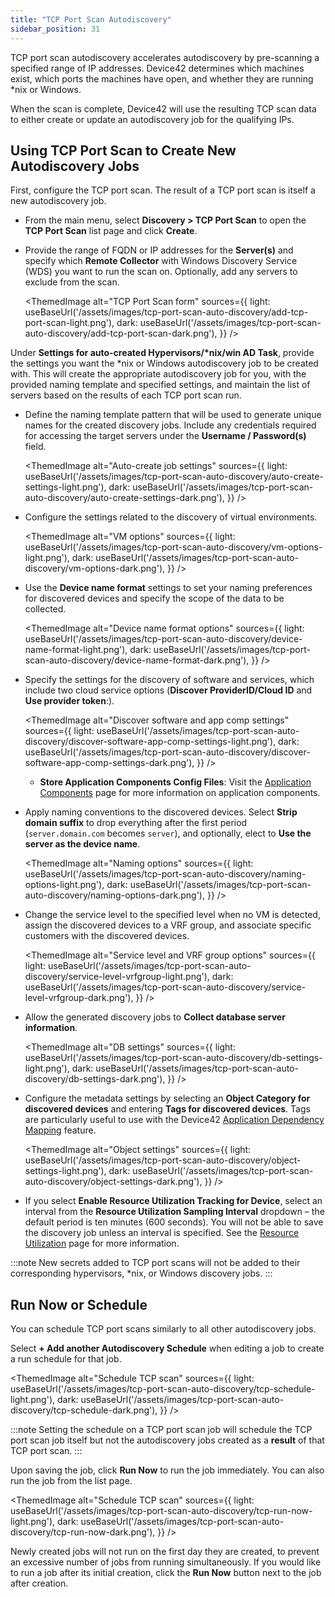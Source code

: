 ```yaml
---
title: "TCP Port Scan Autodiscovery"
sidebar_position: 31
---
```



TCP port scan autodiscovery accelerates autodiscovery by pre-scanning a specified range of IP addresses. Device42 determines which machines exist, which ports the machines have open, and whether they are running \*nix or Windows. 

When the scan is complete, Device42 will use the resulting TCP scan data to either create or update an autodiscovery job for the qualifying IPs.

## Using TCP Port Scan to Create New Autodiscovery Jobs

First, configure the TCP port scan. The result of a TCP port scan is itself a new autodiscovery job.

- From the main menu, select **Discovery > TCP Port Scan** to open the **TCP Port Scan** list page and click **Create**.

- Provide the range of FQDN or IP addresses for the **Server(s)** and specify which **Remote Collector** with Windows Discovery Service (WDS) you want to run the scan on. Optionally, add any servers to exclude from the scan.

    <ThemedImage
    alt="TCP Port Scan form"
    sources={{
        light: useBaseUrl('/assets/images/tcp-port-scan-auto-discovery/add-tcp-port-scan-light.png'),
        dark: useBaseUrl('/assets/images/tcp-port-scan-auto-discovery/add-tcp-port-scan-dark.png'),
    }}
    />

Under **Settings for auto-created Hypervisors/\*nix/win AD Task**, provide the settings you want the \*nix or Windows autodiscovery job to be created with. This will create the appropriate autodiscovery job for you, with the provided naming template and specified settings, and maintain the list of servers based on the results of each TCP port scan run.

- Define the naming template pattern that will be used to generate unique names for the created discovery jobs. Include any credentials required for accessing the target servers under the **Username / Password(s)** field.

    <ThemedImage
    alt="Auto-create job settings"
    sources={{
        light: useBaseUrl('/assets/images/tcp-port-scan-auto-discovery/auto-create-settings-light.png'),
        dark: useBaseUrl('/assets/images/tcp-port-scan-auto-discovery/auto-create-settings-dark.png'),
    }}
    />

- Configure the settings related to the discovery of virtual environments.  

    <ThemedImage
    alt="VM options"
    sources={{
        light: useBaseUrl('/assets/images/tcp-port-scan-auto-discovery/vm-options-light.png'),
        dark: useBaseUrl('/assets/images/tcp-port-scan-auto-discovery/vm-options-dark.png'),
    }}
    />

- Use the **Device name format** settings to set your naming preferences for discovered devices and specify the scope of the data to be collected. 

  <ThemedImage
  alt="Device name format options"
  sources={{
      light: useBaseUrl('/assets/images/tcp-port-scan-auto-discovery/device-name-format-light.png'),
      dark: useBaseUrl('/assets/images/tcp-port-scan-auto-discovery/device-name-format-dark.png'),
  }}
  />

- Specify the settings for the discovery of software and services, which include two cloud service options (**Discover ProviderID/Cloud ID** and **Use provider token**:).

  <ThemedImage
  alt="Discover software and app comp settings"
  sources={{
      light: useBaseUrl('/assets/images/tcp-port-scan-auto-discovery/discover-software-app-comp-settings-light.png'),
      dark: useBaseUrl('/assets/images/tcp-port-scan-auto-discovery/discover-software-app-comp-settings-dark.png'),
  }}
  />

  - **Store Application Components Config Files**: Visit the [Application Components](/apps/application-components) page for more information on application components.

- Apply naming conventions to the discovered devices. Select **Strip domain suffix** to drop everything after the first period (`server.domain.com` becomes `server`), and optionally, elect to **Use the server as the device name**.

  <ThemedImage
  alt="Naming options"
  sources={{
      light: useBaseUrl('/assets/images/tcp-port-scan-auto-discovery/naming-options-light.png'),
      dark: useBaseUrl('/assets/images/tcp-port-scan-auto-discovery/naming-options-dark.png'),
  }}
  />

- Change the service level to the specified level when no VM is detected, assign the discovered devices to a VRF group, and associate specific customers with the discovered devices. 

    <ThemedImage
    alt="Service level and VRF group options"
    sources={{
        light: useBaseUrl('/assets/images/tcp-port-scan-auto-discovery/service-level-vrfgroup-light.png'),
        dark: useBaseUrl('/assets/images/tcp-port-scan-auto-discovery/service-level-vrfgroup-dark.png'),
    }}
    />
    
- Allow the generated discovery jobs to **Collect database server information**.

    <ThemedImage
    alt="DB settings"
    sources={{
      light: useBaseUrl('/assets/images/tcp-port-scan-auto-discovery/db-settings-light.png'),
      dark: useBaseUrl('/assets/images/tcp-port-scan-auto-discovery/db-settings-dark.png'),
    }}
    />

- Configure the metadata settings by selecting an **Object Category for discovered devices** and entering **Tags for discovered devices**. Tags are particularly useful to use with the Device42 [Application Dependency Mapping](/apps/enterprise-application-dependency-mapping/) feature.

    <ThemedImage
    alt="Object settings"
    sources={{
      light: useBaseUrl('/assets/images/tcp-port-scan-auto-discovery/object-settings-light.png'),
      dark: useBaseUrl('/assets/images/tcp-port-scan-auto-discovery/object-settings-dark.png'),
    }}
    />

- If you select **Enable Resource Utilization Tracking for Device**, select an interval from the **Resource Utilization Sampling Interval** dropdown – the default period is ten minutes (600 seconds). You will not be able to save the discovery job unless an interval is specified. See the [Resource Utilization](/auto-discovery/resource-utilization-overview.mdx) page for more information.

:::note
New secrets added to TCP port scans will not be added to their corresponding hypervisors, \*nix, or Windows discovery jobs.
:::

## Run Now or Schedule

You can schedule TCP port scans similarly to all other autodiscovery jobs.

Select **+ Add another Autodiscovery Schedule** when editing a job to create a run schedule for that job.

<ThemedImage
    alt="Schedule TCP scan"
    sources={{
    light: useBaseUrl('/assets/images/tcp-port-scan-auto-discovery/tcp-schedule-light.png'),
    dark: useBaseUrl('/assets/images/tcp-port-scan-auto-discovery/tcp-schedule-dark.png'),
    }}
/>

:::note
Setting the schedule on a TCP port scan job will schedule the TCP port scan job itself but not the autodiscovery jobs created as a **result** of that TCP port scan.
:::

Upon saving the job, click **Run Now** to run the job immediately. You can also run the job from the list page.

<ThemedImage
    alt="Schedule TCP scan"
    sources={{
    light: useBaseUrl('/assets/images/tcp-port-scan-auto-discovery/tcp-run-now-light.png'),
    dark: useBaseUrl('/assets/images/tcp-port-scan-auto-discovery/tcp-run-now-dark.png'),
    }}
/>

Newly created jobs will not run on the first day they are created, to prevent an excessive number of jobs from running simultaneously. If you would like to run a job after its initial creation, click the **Run Now** button next to the job after creation.
